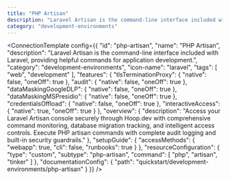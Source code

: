```yaml
---
title: "PHP Artisan"
description: "Laravel Artisan is the command-line interface included with Laravel, providing helpful commands for application development."
category: "development-environments"
---
```



<ConnectionTemplate config={{
  "id": "php-artisan",
  "name": "PHP Artisan",
  "description": "Laravel Artisan is the command-line interface included with Laravel, providing helpful commands for application development.",
  "category": "development-environments",
  "icon-name": "laravel",
  "tags": [
    "web",
    "development"
  ],
  "features": {
    "tlsTerminationProxy": {
      "native": false,
      "oneOff": true
    },
    "audit": {
      "native": false,
      "oneOff": true
    },
    "dataMaskingGoogleDLP": {
      "native": false,
      "oneOff": true
    },
    "dataMaskingMSPresidio": {
      "native": false,
      "oneOff": true
    },
    "credentialsOffload": {
      "native": false,
      "oneOff": true
    },
    "interactiveAccess": {
      "native": true,
      "oneOff": true
    }
  },
  "overview": {
    "description": "Access your Laravel Artisan console securely through Hoop.dev with comprehensive command monitoring, database migration tracking, and intelligent access controls. Execute PHP artisan commands with complete audit logging and built-in security guardrails."
  },
  "setupGuide": {
    "accessMethods": {
      "webapp": true,
      "cli": false,
      "runbooks": true
    }
  },
  "resourceConfiguration": {
    "type": "custom",
    "subtype": "php-artisan",
    "command": [
      "php",
      "artisan",
      "tinker"
    ]
  },
  "documentationConfig": {
    "path": "quickstart/development-environments/php-artisan"
  }
}} />


